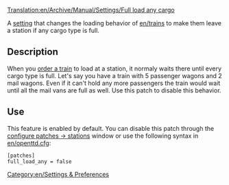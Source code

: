 [[Translation:en/Archive/Manual/Settings/Full load any cargo]]


A [[en/Archive/Manual/Settings/Advanced Settings|setting]] that changes the loading behavior of [[en/trains]] to make them leave a station if any cargo type is full. 

== Description ==
When you [[en/Manual/Orders|order a train]] to load at a station, it normaly waits there until every cargo type is full. Let's say you have a train with 5 passenger wagons and 2 mail wagons. Even if it can't hold any more passengers the train would wait until all the mail vans are full as well. Use this patch to disable this behavior.

== Use ==
This feature is enabled by default. You can disable this patch through the [[en/Archive/Manual/Settings/Advanced Settings/Stations|configure patches -> stations]] window or use the following syntax in [[en/openttd.cfg]]:
<pre>[patches]
full_load_any = false</pre>

[[Category:en/Settings & Preferences]]